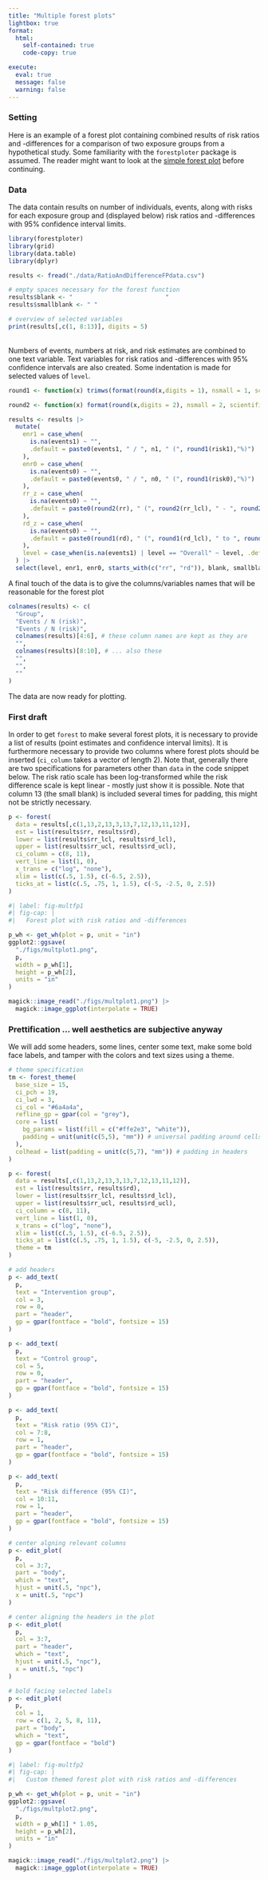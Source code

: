 ```yaml
---
title: "Multiple forest plots"
lightbox: true
format:
  html:
    self-contained: true
    code-copy: true

execute:
  eval: true
  message: false
  warning: false
---
```


### Setting
Here is an example of a forest plot containing combined results of risk ratios and -differences for a comparison of two exposure groups from a hypothetical study. Some familiarity with the `forestploter` package is assumed. The reader might want to look at the [simple forest plot](OneSimplePlot.qmd) before continuing.

### Data

The data contain results on number of individuals, events, along with risks for each exposure group and (displayed below) risk ratios and -differences with 95% confidence interval limits.

```r
library(forestploter)
library(grid)
library(data.table)
library(dplyr)

results <- fread("./data/RatioAndDifferenceFPdata.csv")

# empty spaces necessary for the forest function
results$blank <- "                          "
results$smallblank <- " "

# overview of selected variables
print(results[,c(1, 8:13)], digits = 5)
```

\
Numbers of events, numbers at risk, and risk estimates are combined to one text variable. Text variables for risk ratios and -differences with 95% confidence intervals are also created. Some indentation is made for selected values of `level`.

```r
round1 <- function(x) trimws(format(round(x,digits = 1), nsmall = 1, scientific = FALSE))

round2 <- function(x) format(round(x,digits = 2), nsmall = 2, scientific = FALSE)

results <- results |>
  mutate(
    enr1 = case_when(
      is.na(events1) ~ "",
      .default = paste0(events1, " / ", n1, " (", round1(risk1),"%)")
    ),
    enr0 = case_when(
      is.na(events0) ~ "",
      .default = paste0(events0, " / ", n0, " (", round1(risk0),"%)")
    ),
    rr_z = case_when(
      is.na(events0) ~ "",
      .default = paste0(round2(rr), " (", round2(rr_lcl), " - ", round2(rr_ucl), ")")
    ),
    rd_z = case_when(
      is.na(events0) ~ "",
      .default = paste0(round1(rd), " (", round1(rd_lcl), " to ", round1(rd_ucl), ")")
    ),
    level = case_when(is.na(events1) | level == "Overall" ~ level, .default = paste(" ", level))
  ) |>
  select(level, enr1, enr0, starts_with(c("rr", "rd")), blank, smallblank)
```

A final touch of the data is to give the columns/variables names that will be reasonable for the forest plot

```r
colnames(results) <- c(
  "Group",
  "Events / N (risk)",
  "Events / N (risk)",
  colnames(results)[4:6], # these column names are kept as they are
  "",
  colnames(results)[8:10], # ... also these
  "",
  "",
  ""
)
```

The data are now ready for plotting.


### First draft
In order to get `forest` to make several forest plots, it is necessary to provide a list of results (point estimates and confidence interval limits). It is furthermore necessary to provide two columns where forest plots should be inserted (`ci_column` takes a vector of length 2). Note that, generally there are two specifications for parameters other than `data` in the code snippet below. The risk ratio scale has been log-transformed while the risk difference scale is kept linear - mostly just show it is possible. Note that column 13 (the small blank) is included several times for padding, this might not be strictly necessary.

```r
p <- forest(
  data = results[,c(1,13,2,13,3,13,7,12,13,11,12)],
  est = list(results$rr, results$rd),
  lower = list(results$rr_lcl, results$rd_lcl),
  upper = list(results$rr_ucl, results$rd_ucl),
  ci_column = c(8, 11),
  vert_line = list(1, 0),
  x_trans = c("log", "none"),
  xlim = list(c(.5, 1.5), c(-6.5, 2.5)),
  ticks_at = list(c(.5, .75, 1, 1.5), c(-5, -2.5, 0, 2.5))
)
```

```r
#| label: fig-multfp1
#| fig-cap: |
#|   Forest plot with risk ratios and -differences

p_wh <- get_wh(plot = p, unit = "in")
ggplot2::ggsave(
  "./figs/multplot1.png",
  p,
  width = p_wh[1],
  height = p_wh[2],
  units = "in"
)

magick::image_read("./figs/multplot1.png") |>
  magick::image_ggplot(interpolate = TRUE)
```

### Prettification ... well aesthetics are subjective anyway
We will add some headers, some lines, center some text, make some bold face labels, and tamper with the colors and text sizes using a theme.

```r
# theme specification
tm <- forest_theme(
  base_size = 15,
  ci_pch = 19,
  ci_lwd = 3,
  ci_col = "#6a4a4a",
  refline_gp = gpar(col = "grey"),
  core = list(
    bg_params = list(fill = c("#ffe2e3", "white")),
    padding = unit(unit(c(5,5), "mm")) # universal padding around cells in x and y direction
  ),
  colhead = list(padding = unit(c(5,7), "mm")) # padding in headers
)

p <- forest(
  data = results[,c(1,13,2,13,3,13,7,12,13,11,12)],
  est = list(results$rr, results$rd),
  lower = list(results$rr_lcl, results$rd_lcl),
  upper = list(results$rr_ucl, results$rd_ucl),
  ci_column = c(8, 11),
  vert_line = list(1, 0),
  x_trans = c("log", "none"),
  xlim = list(c(.5, 1.5), c(-6.5, 2.5)),
  ticks_at = list(c(.5, .75, 1, 1.5), c(-5, -2.5, 0, 2.5)),
  theme = tm
)

# add headers
p <- add_text(
  p,
  text = "Intervention group",
  col = 3,
  row = 0,
  part = "header",
  gp = gpar(fontface = "bold", fontsize = 15)
)

p <- add_text(
  p,
  text = "Control group",
  col = 5,
  row = 0,
  part = "header",
  gp = gpar(fontface = "bold", fontsize = 15)
)

p <- add_text(
  p,
  text = "Risk ratio (95% CI)",
  col = 7:8,
  row = 1,
  part = "header",
  gp = gpar(fontface = "bold", fontsize = 15)
)

p <- add_text(
  p,
  text = "Risk difference (95% CI)",
  col = 10:11,
  row = 1,
  part = "header",
  gp = gpar(fontface = "bold", fontsize = 15)
)

# center algning relevant columns
p <- edit_plot(
  p,
  col = 3:7,
  part = "body",
  which = "text",
  hjust = unit(.5, "npc"),
  x = unit(.5, "npc")
)

# center aligning the headers in the plot
p <- edit_plot(
  p,
  col = 3:7,
  part = "header",
  which = "text",
  hjust = unit(.5, "npc"),
  x = unit(.5, "npc")
)

# bold facing selected labels
p <- edit_plot(
  p,
  col = 1,
  row = c(1, 2, 5, 8, 11),
  part = "body",
  which = "text",
  gp = gpar(fontface = "bold")
)
```

```r
#| label: fig-multfp2
#| fig-cap: |
#|   Custom themed forest plot with risk ratios and -differences

p_wh <- get_wh(plot = p, unit = "in")
ggplot2::ggsave(
  "./figs/multplot2.png",
  p,
  width = p_wh[1] * 1.05,
  height = p_wh[2],
  units = "in"
)

magick::image_read("./figs/multplot2.png") |>
  magick::image_ggplot(interpolate = TRUE)
```

